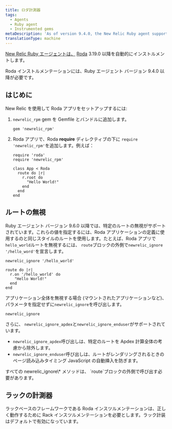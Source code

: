 ```yaml
---
title: ロダ計測器
tags:
  - Agents
  - Ruby agent
  - Instrumented gems
metaDescription: 'As of version 9.4.0, the New Relic Ruby agent supports Roda 3.19.0 or higher.'
translationType: machine
---
```


[New Relic Ruby エージェントは、](/docs/agents/ruby-agent/getting-started/new-relic-ruby) [Roda](https://roda.jeremyevans.net/) 3.19.0 以降を自動的にインストルメントします。

<Callout variant="important">
  Roda インストルメンテーションには、Ruby エージェント バージョン 9.4.0 以降が必要です。
</Callout>

## はじめに

New Relic を使用して Roda アプリをセットアップするには:

1. `newrelic_rpm` gem を Gemfile とバンドルに追加します。

   ```
   gem 'newrelic_rpm'
   ```

2. Roda アプリで、Roda **require** ディレクティブの下に `require 'newrelic_rpm'`を追加します。例えば：

   ```
   require 'roda'
   require 'newrelic_rpm'

   class App < Roda
     route do |r|
       r.root do
         "Hello World!"
       end
     end
   end
   ```

## ルートの無視

Ruby エージェント バージョン 9.6.0 以降では、特定のルートの無視がサポートされています。これらの値を指定するには、Roda アプリケーションの定義に使用するのと同じスタイルのルートを使用します。たとえば、Roda アプリで`hello_world`ルートを無視するには、 `route`ブロックの外側で`newrelic_ignore '/hello_word'`を宣言します。

```
newrelic_ignore '/hello_world'

route do |r|
  r.on '/hello_world' do
    "Hello World!"
  end
end
```

アプリケーション全体を無視する場合 (マウントされたアプリケーションなど)、パラメータを指定せずに`newrelic_ignore`を呼び出します。

```
newrelic_ignore
```

さらに、 `newrelic_ignore_apdex`と`newrelic_ignore_enduser`がサポートされています。

* `newrelic_ignore_apdex`呼び出しは、特定のルートを Apdex 計算全体の考慮から除外します。
* `newrelic_ignore_enduser`呼び出しは、ルートがレンダリングされるときのページ読み込みタイミング JavaScript の自動挿入を防ぎます。

<Callout variant="important">
  すべての newrelic_ignore\* メソッドは、 `route`ブロックの外側で呼び出す必要があります。
</Callout>

## ラックの計測器

ラックベースのフレームワークである Roda インスツルメンテーションは、正しく動作するために Rack インスツルメンテーションを必要とします。ラック計装はデフォルトで有効になっています。